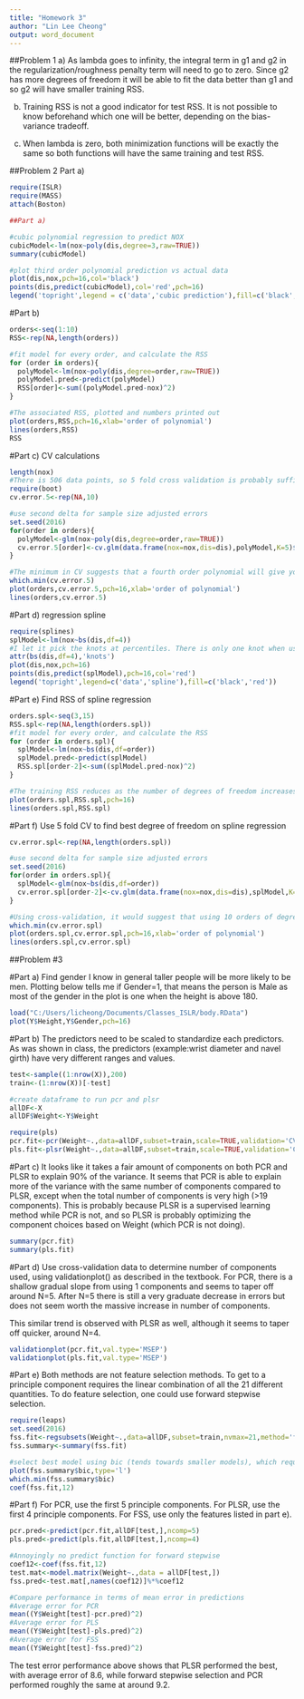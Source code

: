 ---
title: "Homework 3"
author: "Lin Lee Cheong"
output: word_document
---


##Problem 1
a) As lambda goes to infinity, the integral term in g1 and g2 in the regularization/roughness penalty term will need to go to zero. Since g2 has more degrees of freedom it will be able to fit the data better than g1 and so g2 will have smaller training RSS.  
  
b) Training RSS is not a good indicator for test RSS. It is not possible to know beforehand which one will be better, depending on the bias-variance tradeoff.  
  
c) When lambda is zero, both minimization functions will be exactly the same so both functions will have the same training and test RSS.  


##Problem 2 Part a)
```{r}
require(ISLR)
require(MASS)
attach(Boston)

##Part a)

#cubic polynomial regression to predict NOX
cubicModel<-lm(nox~poly(dis,degree=3,raw=TRUE))
summary(cubicModel)

#plot third order polynomial prediction vs actual data 
plot(dis,nox,pch=16,col='black')
points(dis,predict(cubicModel),col='red',pch=16)
legend('topright',legend = c('data','cubic prediction'),fill=c('black','red'))

```

#Part b)
```{r}
orders<-seq(1:10)
RSS<-rep(NA,length(orders))

#fit model for every order, and calculate the RSS
for (order in orders){
  polyModel<-lm(nox~poly(dis,degree=order,raw=TRUE))
  polyModel.pred<-predict(polyModel)
  RSS[order]<-sum((polyModel.pred-nox)^2)
}

#The associated RSS, plotted and numbers printed out
plot(orders,RSS,pch=16,xlab='order of polynomial')
lines(orders,RSS)
RSS

```

#Part c) CV calculations
```{r}
length(nox)
#There is 506 data points, so 5 fold cross validation is probably sufficient
require(boot)
cv.error.5<-rep(NA,10)

#use second delta for sample size adjusted errors
set.seed(2016)
for(order in orders){
  polyModel<-glm(nox~poly(dis,degree=order,raw=TRUE))
  cv.error.5[order]<-cv.glm(data.frame(nox=nox,dis=dis),polyModel,K=5)$delta[2]
}

#The minimum in CV suggests that a fourth order polynomial will give you the best results. Visually looking at the data though, there is almost no difference between the third and fourth order polynomial in terms of CV errors, and using the general rule of keeping it as simple as possible and 1 SE rule, second order polynomial is preferable as there is almost no difference between second to fourth orders.
which.min(cv.error.5)
plot(orders,cv.error.5,pch=16,xlab='order of polynomial')
lines(orders,cv.error.5)
```

#Part d) regression spline
```{r}
require(splines)
splModel<-lm(nox~bs(dis,df=4))
#I let it pick the knots at percentiles. There is only one knot when using df=4
attr(bs(dis,df=4),'knots')
plot(dis,nox,pch=16)
points(dis,predict(splModel),pch=16,col='red')
legend('topright',legend=c('data','spline'),fill=c('black','red'))
```

#Part e) Find RSS of spline regression
```{r}
orders.spl<-seq(3,15)
RSS.spl<-rep(NA,length(orders.spl))
#fit model for every order, and calculate the RSS
for (order in orders.spl){
  splModel<-lm(nox~bs(dis,df=order))
  splModel.pred<-predict(splModel)
  RSS.spl[order-2]<-sum((splModel.pred-nox)^2)
}

#The training RSS reduces as the number of degrees of freedom increases generally as the model is able to fit the data better. There is a blip at df=9, probably because the function moves the knots around.
plot(orders.spl,RSS.spl,pch=16)
lines(orders.spl,RSS.spl)
```

#Part f) Use 5 fold CV to find best degree of freedom on spline regression
```{r,warning=FALSE}
cv.error.spl<-rep(NA,length(orders.spl))

#use second delta for sample size adjusted errors
set.seed(2016)
for(order in orders.spl){
  splModel<-glm(nox~bs(dis,df=order))
  cv.error.spl[order-2]<-cv.glm(data.frame(nox=nox,dis=dis),splModel,K=5)$delta[2]
}

#Using cross-validation, it would suggest that using 10 orders of degrees of freedom will give the lowest CV error. Unlike the training RSS, continuing to increase the degrees of freedom does not always result in lower CV errors. Need to add +2 to the index of which it is minimum because I started at df=3
which.min(cv.error.spl)
plot(orders.spl,cv.error.spl,pch=16,xlab='order of polynomial')
lines(orders.spl,cv.error.spl)
```

##Problem #3

#Part a) Find gender
I know in general taller people will be more likely to be men. Plotting below tells me if Gender=1, that means the person is Male as most of the gender in the plot is one when the height is above 180.
```{r}
load("C:/Users/licheong/Documents/Classes_ISLR/body.RData")
plot(Y$Height,Y$Gender,pch=16)
```

#Part b)
The predictors need to be scaled to standardize each predictors. As was shown in class, the predictors (example:wrist diameter and navel girth) have very different ranges and values.
```{r}
test<-sample((1:nrow(X)),200)
train<-(1:nrow(X))[-test]

#create dataframe to run pcr and plsr
allDF<-X
allDF$Weight<-Y$Weight

require(pls)
pcr.fit<-pcr(Weight~.,data=allDF,subset=train,scale=TRUE,validation='CV')
pls.fit<-plsr(Weight~.,data=allDF,subset=train,scale=TRUE,validation='CV')
```

#Part c)
It looks like it takes a fair amount of components on both PCR and PLSR to explain 90% of the variance. It seems that PCR is able to explain more of the variance with the same number of components compared to PLSR, except when the total number of components is very high (>19 components). This is probably because PLSR is a supervised learning method while PCR is not, and so PLSR is probably optimizing the component choices based on Weight (which PCR is not doing).
```{r}
summary(pcr.fit)
summary(pls.fit)
``` 

#Part d)
Use cross-validation data to determine number of components used, using validationplot() as described in the textbook. 
For PCR, there is a shallow gradual slope from using 1 components and seems to taper off around N=5. After N=5 there is still a very graduate decrease in errors but does not seem worth the massive increase in number of components.

This similar trend is observed with PLSR as well, although it seems to taper off quicker, around N=4. 
```{r}
validationplot(pcr.fit,val.type='MSEP')
validationplot(pls.fit,val.type='MSEP')
```

#Part e)
Both methods are not feature selection methods. To get to a principle component requires the linear combination of all the 21 different quantities. To do feature selection, one could use forward stepwise selection.
```{r}
require(leaps)
set.seed(2016)
fss.fit<-regsubsets(Weight~.,data=allDF,subset=train,nvmax=21,method='forward')
fss.summary<-summary(fss.fit)

#select best model using bic (tends towards smaller models), which requires 12 degrees of freedom
plot(fss.summary$bic,type='l')
which.min(fss.summary$bic)
coef(fss.fit,12)
```

#Part f)
For PCR, use the first 5 principle components. For PLSR, use the first 4 principle components. For FSS, use only the features listed in part e).
```{r}
pcr.pred<-predict(pcr.fit,allDF[test,],ncomp=5)
pls.pred<-predict(pls.fit,allDF[test,],ncomp=4)

#Annoyingly no predict function for forward stepwise
coef12<-coef(fss.fit,12)
test.mat<-model.matrix(Weight~.,data = allDF[test,])
fss.pred<-test.mat[,names(coef12)]%*%coef12

#Compare performance in terms of mean error in predictions
#Average error for PCR
mean((Y$Weight[test]-pcr.pred)^2)
#Average error for PLS
mean((Y$Weight[test]-pls.pred)^2)
#Average error for FSS
mean((Y$Weight[test]-fss.pred)^2)
```
The test error performance above shows that PLSR performed the best, with average error of 8.6, while forward stepwise selection and PCR performed roughly the same at around 9.2.
